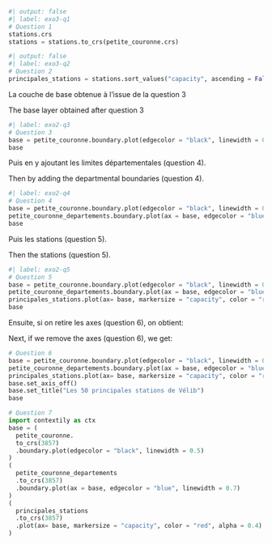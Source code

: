 ```python
#| output: false
#| label: exo3-q1
# Question 1
stations.crs
stations = stations.to_crs(petite_couronne.crs) 
```


```python
#| output: false
#| label: exo3-q2
# Question 2
principales_stations = stations.sort_values("capacity", ascending = False).head(50)
```

::: {.content-visible when-profile="fr"}
La couche de base obtenue à l'issue de la question 3
:::

::: {.content-visible when-profile="en"}
The base layer obtained after question 3
:::


```python
#| label: exo2-q3
# Question 3
base = petite_couronne.boundary.plot(edgecolor = "black", linewidth = 0.5)
base
```

::: {.content-visible when-profile="fr"}
Puis en y ajoutant les limites départementales (question 4).
:::

::: {.content-visible when-profile="en"}
Then by adding the departmental boundaries (question 4).
:::


```python
#| label: exo2-q4
# Question 4
base = petite_couronne.boundary.plot(edgecolor = "black", linewidth = 0.5)
petite_couronne_departements.boundary.plot(ax = base, edgecolor = "blue", linewidth = 0.7)
base
```

::: {.content-visible when-profile="fr"}
Puis les stations (question 5).
:::

::: {.content-visible when-profile="en"}
Then the stations (question 5).
:::


```python
#| label: exo2-q5
# Question 5
base = petite_couronne.boundary.plot(edgecolor = "black", linewidth = 0.5)
petite_couronne_departements.boundary.plot(ax = base, edgecolor = "blue", linewidth = 0.7)
principales_stations.plot(ax= base, markersize = "capacity", color = "red", alpha = 0.4)
base
```

::: {.content-visible when-profile="fr"}
Ensuite, si on retire les axes (question 6), on obtient:
:::

::: {.content-visible when-profile="en"}
Next, if we remove the axes (question 6), we get:
:::


```python
# Question 6
base = petite_couronne.boundary.plot(edgecolor = "black", linewidth = 0.5)
petite_couronne_departements.boundary.plot(ax = base, edgecolor = "blue", linewidth = 0.7)
principales_stations.plot(ax= base, markersize = "capacity", color = "red", alpha = 0.4)
base.set_axis_off()
base.set_title("Les 50 principales stations de Vélib")
base
```


```python
# Question 7
import contextily as ctx
base = (
  petite_couronne.
  to_crs(3857)
  .boundary.plot(edgecolor = "black", linewidth = 0.5)
)
(
  petite_couronne_departements
  .to_crs(3857)
  .boundary.plot(ax = base, edgecolor = "blue", linewidth = 0.7)
)
(
  principales_stations
  .to_crs(3857)
  .plot(ax= base, markersize = "capacity", color = "red", alpha = 0.4)
)
```

